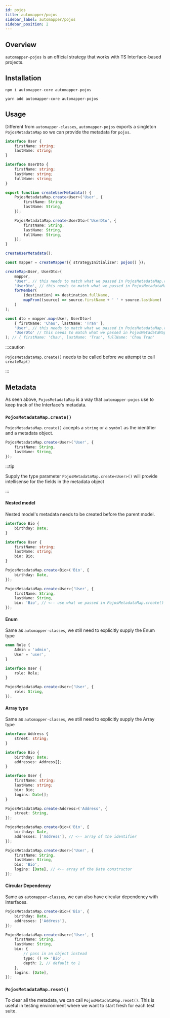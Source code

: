 ```yaml
---
id: pojos
title: automapper/pojos
sidebar_label: automapper/pojos
sidebar_position: 2
---
```


## Overview

`automapper-pojos` is an official strategy that works with TS Interface-based projects.

## Installation

```shell
npm i automapper-core automapper-pojos
```

```shell
yarn add automapper-core automapper-pojos
```

## Usage

Different from `automapper-classes`, `automapper-pojos` exports a singleton `PojosMetadataMap` so we can provide the metadata for `pojos`.

```ts
interface User {
    firstName: string;
    lastName: string;
}

interface UserDto {
    firstName: string;
    lastName: string;
    fullName: string;
}

export function createUserMetadata() {
    PojosMetadataMap.create<User>('User', {
        firstName: String,
        lastName: String,
    });

    PojosMetadataMap.create<UserDto>('UserDto', {
        firstName: String,
        lastName: String,
        fullName: String,
    });
}

createUserMetadata();

const mapper = createMapper({ strategyInitializer: pojos() });

createMap<User, UserDto>(
    mapper,
    'User', // this needs to match what we passed in PojosMetadataMap.create()
    'UserDto', // this needs to match what we passed in PojosMetadataMap.create()
    forMember(
        (destination) => destination.fullName,
        mapFrom((source) => source.firstName + ' ' + source.lastName)
    )
);

const dto = mapper.map<User, UserDto>(
    { firstName: 'Chau', lastName: 'Tran' },
    'User', // this needs to match what we passed in PojosMetadataMap.create()
    'UserDto' // this needs to match what we passed in PojosMetadataMap.create()
); // { firstName: 'Chau', lastName: 'Tran', fullName: 'Chau Tran'
```

:::caution

`PojosMetadataMap.create()` needs to be called before we attempt to call `createMap()`

:::

## Metadata

As seen above, `PojosMetadataMap` is a way that `automapper-pojos` use to keep track of the Interface's metadata.

### `PojosMetadataMap.create()`

`PojosMetadataMap.create()` accepts a `string` or a `symbol` as the identifier and a metadata object.

```ts
PojosMetadataMap.create<User>('User', {
    firstName: String,
    lastName: String,
});
```

:::tip

Supply the type parameter `PojosMetadataMap.create<User>()` will provide intellisense for the fields in the metadata object

:::

#### Nested model

Nested model's metadata needs to be created before the parent model.

```ts
interface Bio {
    birthday: Date;
}

interface User {
    firstName: string;
    lastName: string;
    bio: Bio;
}

PojosMetadataMap.create<Bio>('Bio', {
    birthday: Date,
});

PojosMetadataMap.create<User>('User', {
    firstName: String,
    lastName: String,
    bio: 'Bio', // <-- use what we passed in PojosMetadataMap.create() for Bio
});
```

#### Enum

Same as `automapper-classes`, we still need to explicitly supply the Enum type

```ts
enum Role {
    Admin = 'admin',
    User = 'user',
}

interface User {
    role: Role;
}

PojosMetadataMap.create<User>('User', {
    role: String,
});
```

#### Array type

Same as `automapper-classes`, we still need to explicitly supply the Array type

```ts
interface Address {
    street: string;
}

interface Bio {
    birthday: Date;
    addresses: Address[];
}

interface User {
    firstName: string;
    lastName: string;
    bio: Bio;
    logins: Date[];
}

PojosMetadataMap.create<Address>('Address', {
    street: String,
});

PojosMetadataMap.create<Bio>('Bio', {
    birthday: Date,
    addresses: ['Address'], // <-- array of the identifier
});

PojosMetadataMap.create<User>('User', {
    firstName: String,
    lastName: String,
    bio: 'Bio',
    logins: [Date], // <-- array of the Date constructor
});
```

#### Circular Dependency

Same as `automapper-classes`, we can also have circular dependency with Interfaces.

```ts
PojosMetadataMap.create<Bio>('Bio', {
    birthday: Date,
    addresses: ['Address'],
});

PojosMetadataMap.create<User>('User', {
    firstName: String,
    lastName: String,
    bio: {
        // pass in an object instead
        type: () => 'Bio',
        depth: 2, // default to 1
    },
    logins: [Date],
});
```

### `PojosMetadataMap.reset()`

To clear all the metadata, we can call `PojosMetadataMap.reset()`. This is useful in testing environment where we want to start fresh for each test suite.

